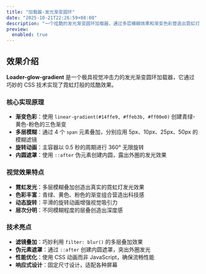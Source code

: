 ```yaml
---
title: "加载器-发光渐变圆环"
date: "2025-10-21T22:26:59+08:00"
description: "一个炫酷的发光渐变圆环加载器，通过多层模糊效果和渐变色彩营造出霓虹灯般的视觉效果"
preview:
  enabled: true
---
```


## 效果介绍

**Loader-glow-gradient** 是一个极具视觉冲击力的发光渐变圆环加载器，它通过巧妙的 CSS 技术实现了霓虹灯般的炫酷效果。

### 核心实现原理

- **渐变色彩**：使用 `linear-gradient(#14ffe9, #ffeb3b, #ff00e0)` 创建青绿-黄色-粉色的三色渐变
- **多层模糊**：通过 4 个 `span` 元素叠加，分别应用 5px、10px、25px、50px 的模糊滤镜
- **旋转动画**：主容器以 0.5 秒的周期进行 360° 无限旋转
- **内圆遮罩**：使用 `::after` 伪元素创建内圆，露出外圈的发光效果

### 视觉效果特点

- **霓虹发光**：多层模糊叠加创造出真实的霓虹灯发光效果
- **色彩丰富**：青绿、黄色、粉色的渐变组合营造出科技感
- **动态旋转**：平滑的旋转动画增强视觉吸引力
- **层次分明**：不同模糊程度的层叠创造出深度感

### 技术亮点

- **滤镜叠加**：巧妙利用 `filter: blur()` 的多层叠加效果
- **伪元素遮罩**：通过 `::after` 创建内圆遮罩，突出外圈发光
- **性能优化**：使用 CSS 动画而非 JavaScript，确保流畅性能
- **响应式设计**：固定尺寸设计，适配各种屏幕


<CodeViewer  />
